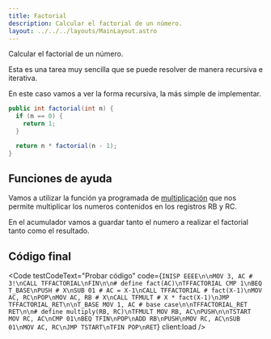 ```yaml
---
title: Factorial
description: Calcular el factorial de un número.
layout: ../../../layouts/MainLayout.astro
---
```



Calcular el factorial de un número.

Esta es una tarea muy sencilla que se puede resolver de manera recursiva e iterativa.

En este caso vamos a ver la forma recursiva, la más simple de implementar.

```java
public int factorial(int n) {
  if (n == 0) {
    return 1;
  }

  return n * factorial(n - 1);
}
```

## Funciones de ayuda

Vamos a utilizar la función ya programada de [multiplicación](/es/examples/multiplication) que 
nos permite multiplicar los numeros contenidos en los registros RB y RC.

En el acumulador vamos a guardar tanto el numero a realizar el factorial tanto como el resultado.

## Código final

<Code
  testCodeText="Probar código"
  code={`INISP EEEE\n\nMOV 3, AC # 3!\nCALL TFFACTORIAL\nFIN\n\n# define fact(AC)\nTFFACTORIAL CMP 1\nBEQ T_BASE\nPUSH # X\nSUB 01 # AC = X-1\nCALL TFFACTORIAL # fact(X-1)\nMOV AC, RC\nPOP\nMOV AC, RB # X\nCALL TFMULT # X * fact(X-1)\nJMP TFFACTORIAL_RET\n\nT_BASE MOV 1, AC # base case\n\nTFFACTORIAL_RET RET\n\n# define multiply(RB, RC)\nTFMULT MOV RB, AC\nPUSH\n\nTSTART MOV RC, AC\nCMP 01\nBEQ TFIN\nPOP\nADD RB\nPUSH\nMOV RC, AC\nSUB 01\nMOV AC, RC\nJMP TSTART\nTFIN POP\nRET`}
  client:load
/>
